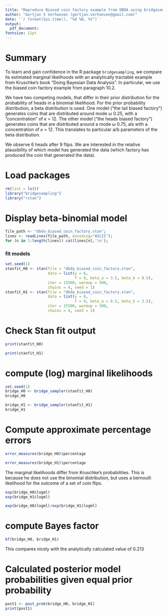 ```yaml
---
title: "Reproduce Biased coin factory example from DBDA using bridgesampling"
author: "Gertjan S Verhoeven (gertjan.verhoeven@gmail.com)"
date: '`r format(Sys.time(), "%d %B, %Y")`'
output:
  pdf_document:
fontsize: 11pt
---
```


# Summary

To learn and gain confidence in the R package `bridgesampling`, we compare its estimated marginal likelihoods with an analytically tractable example from Kruschke's book "Doing Bayesian Data Analysis". In particular, we use the biased coin factory example from paragraph 10.2.

We have two competing models, that differ in their prior distribution for the probability of heads in a binomial likelihood.
For the prior probability distribution, a beta distribution is used. One model ("the tail biased factory") generates coins that are distributed around mode $\omega$ 0.25, with a "concentration" of $\kappa$ = 12. The other model ("the heads biased factory") generates coins that are distributed around a mode $\omega$ 0.75, als with a concentration of $\kappa$ = 12. This translates to particular a/b parameters of the beta distribution.

We observe 6 heads after 9 flips. We are interested in the relative plausibility of which model has generated the data (which factory has produced the coin that generated the data).

# Load packages

```r
rm(list = ls())
library("bridgesampling")
library("rstan")
```
# Display beta-binomial model

```r
file_path <- "dbda_biased_coin_factory.stan";
lines <- readLines(file_path, encoding="ASCII");
for (n in 1:length(lines)) cat(lines[n],'\n');
```
### fit models

```r
set.seed(1)
stanfit_H0 <- stan(file = "dbda_biased_coin_factory.stan",
                   data = list(y = 6,
                               T = 9, beta_a = 3.5, beta_b = 8.5),
                   iter = 15500, warmup = 500,
                   chains = 4, seed = 1)
stanfit_H1 <- stan(file = "dbda_biased_coin_factory.stan",
                   data = list(y = 6,
                               T = 9, beta_a = 8.5, beta_b = 3.5),
                   iter = 15500, warmup = 500,
                   chains = 4, seed = 1)
```

# Check Stan  fit output

```r
print(stanfit_H0)
```

```r
print(stanfit_H1)
```


# compute (log) marginal likelihoods

```r
set.seed(1)
bridge_H0 <- bridge_sampler(stanfit_H0)
bridge_H0

bridge_H1 <- bridge_sampler(stanfit_H1)
bridge_H1
```

# Compute approximate percentage errors

```r
error_measures(bridge_H0)$percentage

error_measures(bridge_H1)$percentage
```

The marginal likelihoods differ from Kruschke's probabilities.
This is because he does not use the binomial distribution, but uses a bernoulli likelihood for the outcome of a set of coin flips.

```r
exp(bridge_H0$logml)
exp(bridge_H1$logml)

exp(bridge_H0$logml)/exp(bridge_H1$logml)
```


# compute Bayes factor

```r
bf(bridge_H0, bridge_H1)
```

This compares nicely with the analytically calculated value of 0.213

# Calculated posterior model probabilities given equal prior probability

```r
post1 <- post_prob(bridge_H0, bridge_H1)
print(post1)
```


